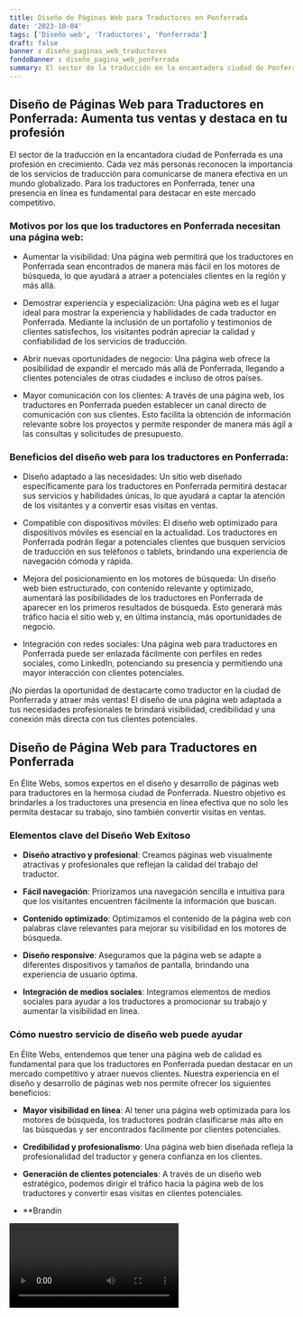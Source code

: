 ```yaml
---
title: Diseño de Páginas Web para Traductores en Ponferrada
date: '2023-10-04'
tags: ['Diseño web', 'Traductores', 'Ponferrada']
draft: false
banner : diseño_paginas_web_traductores
fondoBanner : diseño_pagina_web_ponferrada
summary: El sector de la traducción en la encantadora ciudad de Ponferrada es una profesión en crecimiento. Cada vez más personas reconocen la importancia de los servicios de traducción para comunicarse de manera efectiva en un mundo globalizado. Para los traductores en Ponferrada, tener una presencia en línea es fundamental para destacar en este mercado competitivo.
---
```


## Diseño de Páginas Web para Traductores en Ponferrada: Aumenta tus ventas y destaca en tu profesión

El sector de la traducción en la encantadora ciudad de Ponferrada es una profesión en crecimiento. Cada vez más personas reconocen la importancia de los servicios de traducción para comunicarse de manera efectiva en un mundo globalizado. Para los traductores en Ponferrada, tener una presencia en línea es fundamental para destacar en este mercado competitivo.

### Motivos por los que los traductores en Ponferrada necesitan una página web:

- Aumentar la visibilidad: Una página web permitirá que los traductores en Ponferrada sean encontrados de manera más fácil en los motores de búsqueda, lo que ayudará a atraer a potenciales clientes en la región y más allá.

- Demostrar experiencia y especialización: Una página web es el lugar ideal para mostrar la experiencia y habilidades de cada traductor en Ponferrada. Mediante la inclusión de un portafolio y testimonios de clientes satisfechos, los visitantes podrán apreciar la calidad y confiabilidad de los servicios de traducción.

- Abrir nuevas oportunidades de negocio: Una página web ofrece la posibilidad de expandir el mercado más allá de Ponferrada, llegando a clientes potenciales de otras ciudades e incluso de otros países.

- Mayor comunicación con los clientes: A través de una página web, los traductores en Ponferrada pueden establecer un canal directo de comunicación con sus clientes. Esto facilita la obtención de información relevante sobre los proyectos y permite responder de manera más ágil a las consultas y solicitudes de presupuesto.

### Beneficios del diseño web para los traductores en Ponferrada:

- Diseño adaptado a las necesidades: Un sitio web diseñado específicamente para los traductores en Ponferrada permitirá destacar sus servicios y habilidades únicas, lo que ayudará a captar la atención de los visitantes y a convertir esas visitas en ventas.

- Compatible con dispositivos móviles: El diseño web optimizado para dispositivos móviles es esencial en la actualidad. Los traductores en Ponferrada podrán llegar a potenciales clientes que busquen servicios de traducción en sus teléfonos o tablets, brindando una experiencia de navegación cómoda y rápida.

- Mejora del posicionamiento en los motores de búsqueda: Un diseño web bien estructurado, con contenido relevante y optimizado, aumentará las posibilidades de los traductores en Ponferrada de aparecer en los primeros resultados de búsqueda. Esto generará más tráfico hacia el sitio web y, en última instancia, más oportunidades de negocio.

- Integración con redes sociales: Una página web para traductores en Ponferrada puede ser enlazada fácilmente con perfiles en redes sociales, como LinkedIn, potenciando su presencia y permitiendo una mayor interacción con clientes potenciales.

¡No pierdas la oportunidad de destacarte como traductor en la ciudad de Ponferrada y atraer más ventas! El diseño de una página web adaptada a tus necesidades profesionales te brindará visibilidad, credibilidad y una conexión más directa con tus clientes potenciales.

<GifSeo />

<Cta />

## Diseño de Página Web para Traductores en Ponferrada

En Élite Webs, somos expertos en el diseño y desarrollo de páginas web para traductores en la hermosa ciudad de Ponferrada. Nuestro objetivo es brindarles a los traductores una presencia en línea efectiva que no solo les permita destacar su trabajo, sino también convertir visitas en ventas. 

### Elementos clave del Diseño Web Exitoso

- **Diseño atractivo y profesional**: Creamos páginas web visualmente atractivas y profesionales que reflejan la calidad del trabajo del traductor.

- **Fácil navegación**: Priorizamos una navegación sencilla e intuitiva para que los visitantes encuentren fácilmente la información que buscan.

- **Contenido optimizado**: Optimizamos el contenido de la página web con palabras clave relevantes para mejorar su visibilidad en los motores de búsqueda.

- **Diseño responsive**: Aseguramos que la página web se adapte a diferentes dispositivos y tamaños de pantalla, brindando una experiencia de usuario óptima.

- **Integración de medios sociales**: Integramos elementos de medios sociales para ayudar a los traductores a promocionar su trabajo y aumentar la visibilidad en línea.

### Cómo nuestro servicio de diseño web puede ayudar

En Élite Webs, entendemos que tener una página web de calidad es fundamental para que los traductores en Ponferrada puedan destacar en un mercado competitivo y atraer nuevos clientes. Nuestra experiencia en el diseño y desarrollo de páginas web nos permite ofrecer los siguientes beneficios:

- **Mayor visibilidad en línea**: Al tener una página web optimizada para los motores de búsqueda, los traductores podrán clasificarse más alto en las búsquedas y ser encontrados fácilmente por clientes potenciales.

- **Credibilidad y profesionalismo**: Una página web bien diseñada refleja la profesionalidad del traductor y genera confianza en los clientes.

- **Generación de clientes potenciales**: A través de un diseño web estratégico, podemos dirigir el tráfico hacia la página web de los traductores y convertir esas visitas en clientes potenciales.

- **Brandin

<Video />

<CtaBot job='Traductores' city='Ponferrada'/>

<Gmaps query='Ponferrada+españa+maps' />